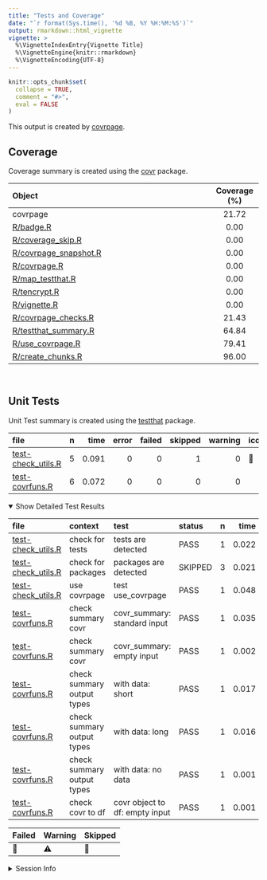 ```yaml
---
title: "Tests and Coverage"
date: "`r format(Sys.time(), '%d %B, %Y %H:%M:%S')`"
output: rmarkdown::html_vignette
vignette: >
  %\VignetteIndexEntry{Vignette Title}
  %\VignetteEngine{knitr::rmarkdown}
  %\VignetteEncoding{UTF-8}
---
```

  
```r
knitr::opts_chunk$set(
  collapse = TRUE,
  comment = "#>",
  eval = FALSE
)
```

<!--- Placeholder for tests/README.md Do Not Edit--->
This output is created by
[covrpage](https://github.com/yonicd/covrpage).

## Coverage

Coverage summary is created using the
[covr](https://github.com/r-lib/covr) package.

| Object                                             | Coverage (%) |
| :------------------------------------------------- | :----------: |
| covrpage                                           |    21.72     |
| [R/badge.R](https://github.com/yonicd/covrpage/tree/travis_logo/R/badge.R)                          |     0.00     |
| [R/coverage\_skip.R](https://github.com/yonicd/covrpage/tree/travis_logo/R/coverage_skip.R)         |     0.00     |
| [R/covrpage\_snapshot.R](https://github.com/yonicd/covrpage/tree/travis_logo/R/covrpage_snapshot.R) |     0.00     |
| [R/covrpage.R](https://github.com/yonicd/covrpage/tree/travis_logo/R/covrpage.R)                    |     0.00     |
| [R/map\_testthat.R](https://github.com/yonicd/covrpage/tree/travis_logo/R/map_testthat.R)           |     0.00     |
| [R/tencrypt.R](https://github.com/yonicd/covrpage/tree/travis_logo/R/tencrypt.R)                    |     0.00     |
| [R/vignette.R](https://github.com/yonicd/covrpage/tree/travis_logo/R/vignette.R)                    |     0.00     |
| [R/covrpage\_checks.R](https://github.com/yonicd/covrpage/tree/travis_logo/R/covrpage_checks.R)     |    21.43     |
| [R/testthat\_summary.R](https://github.com/yonicd/covrpage/tree/travis_logo/R/testthat_summary.R)   |    64.84     |
| [R/use\_covrpage.R](https://github.com/yonicd/covrpage/tree/travis_logo/R/use_covrpage.R)           |    79.41     |
| [R/create\_chunks.R](https://github.com/yonicd/covrpage/tree/travis_logo/R/create_chunks.R)         |    96.00     |

<br>

## Unit Tests

Unit Test summary is created using the
[testthat](https://github.com/r-lib/testthat)
package.

| file                                               | n |  time | error | failed | skipped | warning | icon |
| :------------------------------------------------- | -: | ----: | ----: | -----: | ------: | ------: | :--- |
| [test-check\_utils.R](https://github.com/yonicd/covrpage/tree/travis_logo/tests/testthat/test-check_utils.R) | 5 | 0.091 |     0 |      0 |       1 |       0 | 🔶    |
| [test-covrfuns.R](https://github.com/yonicd/covrpage/tree/travis_logo/tests/testthat/test-covrfuns.R)        | 6 | 0.072 |     0 |      0 |       0 |       0 |      |

<details open>

<summary> Show Detailed Test Results
</summary>

| file                                                   | context                    | test                           | status  | n |  time | icon |
| :----------------------------------------------------- | :------------------------- | :----------------------------- | :------ | -: | ----: | :--- |
| [test-check\_utils.R](https://github.com/yonicd/covrpage/tree/travis_logo/tests/testthat/test-check_utils.R#L4)  | check for tests            | tests are detected             | PASS    | 1 | 0.022 |      |
| [test-check\_utils.R](https://github.com/yonicd/covrpage/tree/travis_logo/tests/testthat/test-check_utils.R#L12) | check for packages         | packages are detected          | SKIPPED | 3 | 0.021 | 🔶    |
| [test-check\_utils.R](https://github.com/yonicd/covrpage/tree/travis_logo/tests/testthat/test-check_utils.R#L23) | use covrpage               | test use\_covrpage             | PASS    | 1 | 0.048 |      |
| [test-covrfuns.R](https://github.com/yonicd/covrpage/tree/travis_logo/tests/testthat/test-covrfuns.R#L5)         | check summary covr         | covr\_summary: standard input  | PASS    | 1 | 0.035 |      |
| [test-covrfuns.R](https://github.com/yonicd/covrpage/tree/travis_logo/tests/testthat/test-covrfuns.R#L9_L11)     | check summary covr         | covr\_summary: empty input     | PASS    | 1 | 0.002 |      |
| [test-covrfuns.R](https://github.com/yonicd/covrpage/tree/travis_logo/tests/testthat/test-covrfuns.R#L19)        | check summary output types | with data: short               | PASS    | 1 | 0.017 |      |
| [test-covrfuns.R](https://github.com/yonicd/covrpage/tree/travis_logo/tests/testthat/test-covrfuns.R#L23)        | check summary output types | with data: long                | PASS    | 1 | 0.016 |      |
| [test-covrfuns.R](https://github.com/yonicd/covrpage/tree/travis_logo/tests/testthat/test-covrfuns.R#L27)        | check summary output types | with data: no data             | PASS    | 1 | 0.001 |      |
| [test-covrfuns.R](https://github.com/yonicd/covrpage/tree/travis_logo/tests/testthat/test-covrfuns.R#L35)        | check covr to df           | covr object to df: empty input | PASS    | 1 | 0.001 |      |

| Failed | Warning | Skipped |
| :----- | :------ | :------ |
| 🛑      | ⚠️      | 🔶       |

</details>

<details>

<summary> Session Info
</summary>

| Field    | Value                               |                                                                                                                             |
| :------- | :---------------------------------- | --------------------------------------------------------------------------------------------------------------------------- |
| Version  | R version 3.5.1 (2018-07-02)        |                                                                                                                             |
| Platform | x86\_64-apple-darwin15.6.0 (64-bit) | <span title="Built on Travis">![](https://github.com/yonicd/covrpage/blob/travis_logo/inst/logo/travis.png?raw=true)</span> |
| Running  | macOS High Sierra 10.13.6           |                                                                                                                             |
| Language | en\_US                              |                                                                                                                             |
| Timezone | America/New\_York                   |                                                                                                                             |

| Package  | Version    |
| :------- | :--------- |
| testthat | 2.0.0.9000 |
| covr     | 3.2.0      |
| covrpage | 0.0.60     |

</details>

<!--- Final Status : skipped/warning --->
